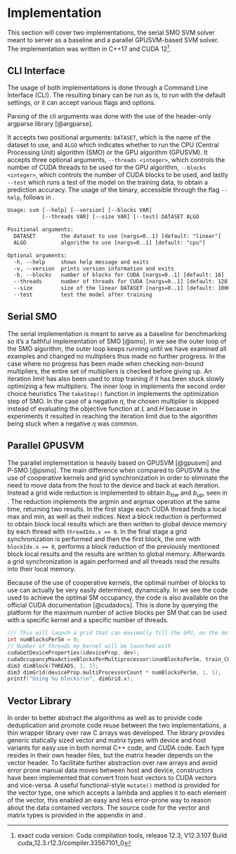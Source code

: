 # Implementation

This section will cover two implementations, the serial SMO SVM solver meant to server as a baseline and a parallel GPUSVM-based SVM solver. The implementation was written in C++17 and CUDA 12^[exact cuda version: Cuda compilation tools, release 12.3, V12.3.107 Build cuda_12.3.r12.3/compiler.33567101_0].

## CLI Interface

The usage of both implementations is done through a Command Line Interface (CLI). The resulting binary can be run as is, to run with the default settings, or it can accept various flags and options.

::: {.callout-note}
Parsing of the cli arguments was done with the use of the header-only argparse library [@argparse].
:::

It accepts two positional arguments: `DATASET`, which is the name of the dataset to use, and `ALGO` which indicates whether to run the CPU (Central Processing Unit) algorithm (SMO) or the GPU algorithm (GPUSVM). It accepts three optional arguments, `--threads <integer>`, which controls the number of CUDA threads to be used for the GPU algorithm, `--blocks <integer>`, which controls the number of CUDA blocks to be used, and lastly `--test` which runs a test of the model on the training data, to obtain a prediction accuracy. The usage of the binary, accessible through the flag `--help`, follows in \autoref{lst-help}.

\AddToHookNext{env/verbatim/begin}{\small}
```{#lst-help .txt lst-cap="Usage of the cli interface"}
Usage: svm [--help] [--version] [--blocks VAR]
           [--threads VAR] [--size VAR] [--test] DATASET ALGO

Positional arguments:
  DATASET        the dataset to use [nargs=0..1] [default: "linear"]
  ALGO           algorithm to use [nargs=0..1] [default: "cpu"]

Optional arguments:
  -h, --help     shows help message and exits
  -v, --version  prints version information and exits
  -b, --blocks   number of blocks for CUDA [nargs=0..1] [default: 16]
  --threads      number of threads for CUDA [nargs=0..1] [default: 128]
  --size         size of the linear DATASET [nargs=0..1] [default: 1000]
  --test         test the model after training
```

\newpage

## Serial SMO

The serial implementation is meant to serve as a baseline for benchmarking so it's a faithful implementation of SMO [@smo]. In \autoref{lst-smo-outer} we see the outer loop of the SMO algorithm, the outer loop keeps running until we have examined all examples and changed no multipliers thus made no further progress. In the case where no progress has been made when checking non-bound multipliers, the entire set of multipliers is checked before giving up.
An iteration limit has also been used to stop training if it has been stuck slowly optimizing a few multipliers. The inner loop in \autoref{lst-smo-inner} implements the second order choice heuristics The `takeStep()` function in \autoref{lst-smo-step} implements the optimization step of SMO. In the case of a negative $\eta$, the chosen multiplier is skipped instead of evaluating the objective function at $L$ and $H$ because in experiments it resulted in reaching the iteration limit due to the algorithm being stuck when a negative $\eta$ was common.

## Parallel GPUSVM

The parallel implementation is heavily based on GPUSVM [@gpusvm] and P-SMO [@psmo]. The main difference when compared to GPUSVM is the use of cooperative kernels and grid synchronization in order to eliminate the need to move data from the host to the device and back at each iteration. Instead a grid wide reduction is implemented to obtain $b_{low}$ and $b_{up}$, seen in \autoref{lst-my-reduce}. The reduction implements the argmin and argmax operation at the same time, returning two results. In the first stage each CUDA thread finds a local max and min, as well as their indices. Next a block reduction is performed to obtain block local results which are then written to global device memory by each thread with `threadIdx.x == 0`. In the final stage a grid synchronization is performed and then the first block, the one with `blockIdx.x == 0`, performs a block reduction of the previously mentioned block local results and the results are written to global memory. Afterwards a grid synchronization is again performed and all threads read the results into their local memory.

Because of the use of cooperative kernels, the optimal number of blocks to use can actually be very easily determined, dynamically. In \autoref{lst-blocks} we see the code used to achieve the optimal SM occupancy, the code is also available on the official CUDA documentation [@cudadocs]. This is done by querying the platform for the maximum number of active blocks per SM that can be used with a specific kernel and a specific number of threads.

\AddToHookNext{env/verbatim/begin}{\tiny}
```{#lst-blocks .cpp lst-cap="Calculation of optimal number of blocks"}
/// This will launch a grid that can maximally fill the GPU, on the default stream with kernel arguments
int numBlocksPerSm = 0;
// Number of threads my_kernel will be launched with
cudaGetDeviceProperties(&deviceProp, dev);
cudaOccupancyMaxActiveBlocksPerMultiprocessor(&numBlocksPerSm, train_CUDA_model, THREADS, 0);
dim3 dimBlock(THREADS, 1, 1);
dim3 dimGrid(deviceProp.multiProcessorCount * numBlocksPerSm, 1, 1);
printf("Using %u blocks!\n", dimGrid.x);
```

## Vector Library

In order to better abstract the algorithms as well as to provide code deduplication and promote code reuse between the two implementations, a thin wrapper library over raw C arrays was developed. The library provides generic statically sized vector and matrix types with device and host variants for easy use in both normal C++ code, and CUDA code. Each type resides in their own header files, but the matrix header depends on the vector header. To facilitate further abstraction over raw arrays and avoid error prone manual data moves between host and device, constructors have been implemented that convert from host vectors to CUDA vectors and vice-versa. A useful functional-style `mutate()` method is provided for the vector type, one which accepts a lambda and applies it to each element of the vector, this enabled an easy and less error-prone way to reason about the data contained vectors. The source code for the vector and matrix types is provided in the appendix in \autoref{lst-vector} and \autoref{lst-matrix}.
